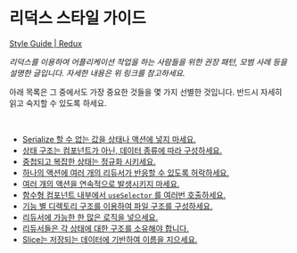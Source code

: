 
# 리덕스 스타일 가이드

[Style Guide | Redux](https://redux.js.org/style-guide/style-guide##structure-files-as-feature-folders-with-single-file-logic)

_리덕스를 이용하여 어플리케이션 작업을 하는 사람들을 위한 권장 패턴, 모범 사례 등을 설명한 글입니다. 자세한 내용은 위 링크를 참고하세요._

아래 목록은 그 중에서도 가장 중요한 것들을 몇 가지 선별한 것입니다. 반드시 자세히 읽고 숙지할 수 있도록 하세요.

<br />

- [Serialize 할 수 없는 값을 상태나 액션에 넣지 마세요.](https://redux.js.org/style-guide/style-guide#do-not-put-non-serializable-values-in-state-or-actions)
- [상태 구조는 컴포넌트가 아닌, 데이터 종류에 따라 구성하세요.](https://redux.js.org/style-guide/style-guide#organize-state-structure-based-on-data-types-not-components)
- [중첩되고 복잡한 상태는 정규화 시키세요.](https://redux.js.org/style-guide/style-guide#normalize-complex-nestedrelational-state)
- [하나의 액션에 여러 개의 리듀서가 반응할 수 있도록 허락하세요.](https://redux.js.org/style-guide/style-guide#allow-many-reducers-to-respond-to-the-same-action)
- [여러 개의 액션을 연속적으로 발생시키지 마세요.](https://redux.js.org/style-guide/style-guide#avoid-dispatching-many-actions-sequentially)
- [함수형 컴포넌트 내부에서 `useSelector` 를 여러번 호출하세요.](https://redux.js.org/style-guide/style-guide#call-useselector-multiple-times-in-function-components)
- [기능 별 디렉토리 구조를 이용하여 파일 구조를 구성하세요.](https://redux.js.org/style-guide/style-guide#structure-files-as-feature-folders-with-single-file-logic)
- [리듀서에 가능한 한 많은 로직을 넣으세요.](https://redux.js.org/style-guide/style-guide#put-as-much-logic-as-possible-in-reducers)
- [리듀서들은 각 상태에 대한 구조를 소유해야 합니다.](https://redux.js.org/style-guide/style-guide#reducers-should-own-the-state-shape)
- [Slice는 저장되는 데이터에 기반하여 이름을 지으세요.](https://redux.js.org/style-guide/style-guide#name-state-slices-based-on-the-stored-data)
